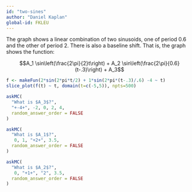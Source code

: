 ```yaml
---
id: "two-sines"
author: "Daniel Kaplan"
global-id: FKLEU
---
```


The graph shows a linear combination of two sinusoids, one of period 0.6 and the other of period 2. There is also a baseline shift. That is, the graph shows the function:

$$A_1 \sin\left(\frac{2\pi}{2}t\right) + A_2 \sin\left(\frac{2\pi}{0.6} (t-.3)\right) + A_3$$

```r
f <- makeFun(2*sin(2*pi*t/2) + 1*sin(2*pi*(t-.3)/.6) -4 ~ t)
slice_plot(f(t) ~ t, domain(t=c(-5,5)), npts=500)
```

```r
askMC(
  "What is $A_3$?",
  "+-4+", -2, 0, 2, 4,
  random_answer_order = FALSE
)
```

```r
askMC(
  "What is $A_1$?",
   0, 1, "+2+", 3.5,
  random_answer_order = FALSE
)
```

```r
askMC(
  "What is $A_2$?",
   0, "+1+", "2", 3.5,
  random_answer_order = FALSE
)
```
